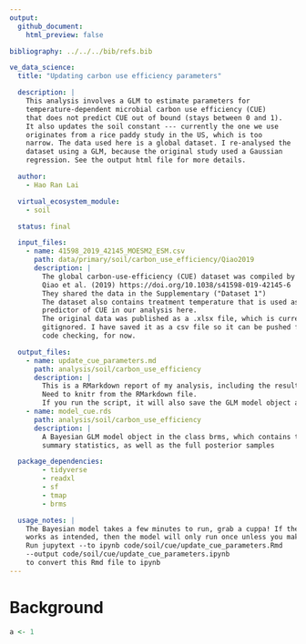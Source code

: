 ```yaml
---
output:
  github_document:
    html_preview: false

bibliography: ../../../bib/refs.bib

ve_data_science:
  title: "Updating carbon use efficiency parameters"

  description: |
    This analysis involves a GLM to estimate parameters for
    temperature-dependent microbial carbon use efficiency (CUE)
    that does not predict CUE out of bound (stays between 0 and 1).
    It also updates the soil constant --- currently the one we use
    originates from a rice paddy study in the US, which is too
    narrow. The data used here is a global dataset. I re-analysed the
    dataset using a GLM, because the original study used a Gaussian
    regression. See the output html file for more details.

  author:
    - Hao Ran Lai

  virtual_ecosystem_module:
    - soil

  status: final

  input_files:
    - name: 41598_2019_42145_MOESM2_ESM.csv
      path: data/primary/soil/carbon_use_efficiency/Qiao2019
      description: |
        The global carbon-use-efficiency (CUE) dataset was compiled by
        Qiao et al. (2019) https://doi.org/10.1038/s41598-019-42145-6
        They shared the data in the Supplementary ("Dataset 1")
        The dataset also contains treatment temperature that is used as a
        predictor of CUE in our analysis here.
        The original data was published as a .xlsx file, which is currently
        gitignored. I have saved it as a csv file so it can be pushed for
        code checking, for now.

  output_files:
    - name: update_cue_parameters.md
      path: analysis/soil/carbon_use_efficiency
      description: |
        This is a RMarkdown report of my analysis, including the results.
        Need to knitr from the RMarkdown file.
        If you run the script, it will also save the GLM model object as follows.
    - name: model_cue.rds
      path: analysis/soil/carbon_use_efficiency
      description: |
        A Bayesian GLM model object in the class brms, which contains the
        summary statistics, as well as the full posterior samples

  package_dependencies:
        - tidyverse
        - readxl
        - sf
        - tmap
        - brms

  usage_notes: |
    The Bayesian model takes a few minutes to run, grab a cuppa! If the setup
    works as intended, then the model will only run once unless you make changes.
    Run jupytext --to ipynb code/soil/cue/update_cue_parameters.Rmd
    --output code/soil/cue/update_cue_parameters.ipynb
    to convert this Rmd file to ipynb
---
```


# Background

```r
a <- 1
```

